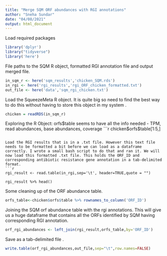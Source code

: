 ```yaml
---
title: "Merge SQM ORF abundances with RGI annotations"
author: "Sneha Sundar"
date: "04/08/2021"
output: html_document
---
```


Load required packages
```r
library('dplyr')
library("tidyverse")
library('here')

```
File paths to the SQM R object, formatted RGI annotation file and output merged file. 

```r
in_sqm_r <- here('sqm_results','chicken_SQM.rds')
in_rgi <- here('rgi_results','rgi_ORF_chicken_formatted.txt')
out_file <- here('data','sqm_rgi_chicken.txt')
```


Load the SqueezeMeta R object. It is quite big so need to find the best way to do this without having to store this object in my system . 
```r
chicken = readRDS(in_sqm_r)
```

Exploring the R Object: orfs$table seems to have all the info needed - TPM, read abundances, base abundances, coverage
```r
chicken$orfs$table[1:5,]
```

Load the RGI results that is in a .txt file. However this text file needs to be formatted a bit before we can load as a dataframe correctly. I wrote a small bash script to do that and ran it. We will now load this formatted .txt file. This holds the ORF_ID and corresponding antibiotic resistance gene annotation in a tab-delimited format. 
```r
rgi_result <- read.table(in_rgi,sep='\t', header=TRUE,quote = "")

rgi_result %>% head()
```
Some cleaning up of the ORF abundance table. 
```r
orfs_table<-chicken$orfs$table %>% rownames_to_column('ORF_ID')

```

Joining the SQM orf abundance table with the rgi annotations. This will give us a huge dataframe that contains all the ORFs identified by SQM having corresponding RGI annotation. 
```r
orf_rgi_abundances <- left_join(rgi_result,orfs_table,by='ORF_ID')
```

Save as a tab-delimited file . 
```r
write.table(orf_rgi_abundances,out_file,sep="\t",row.names=FALSE)
```

